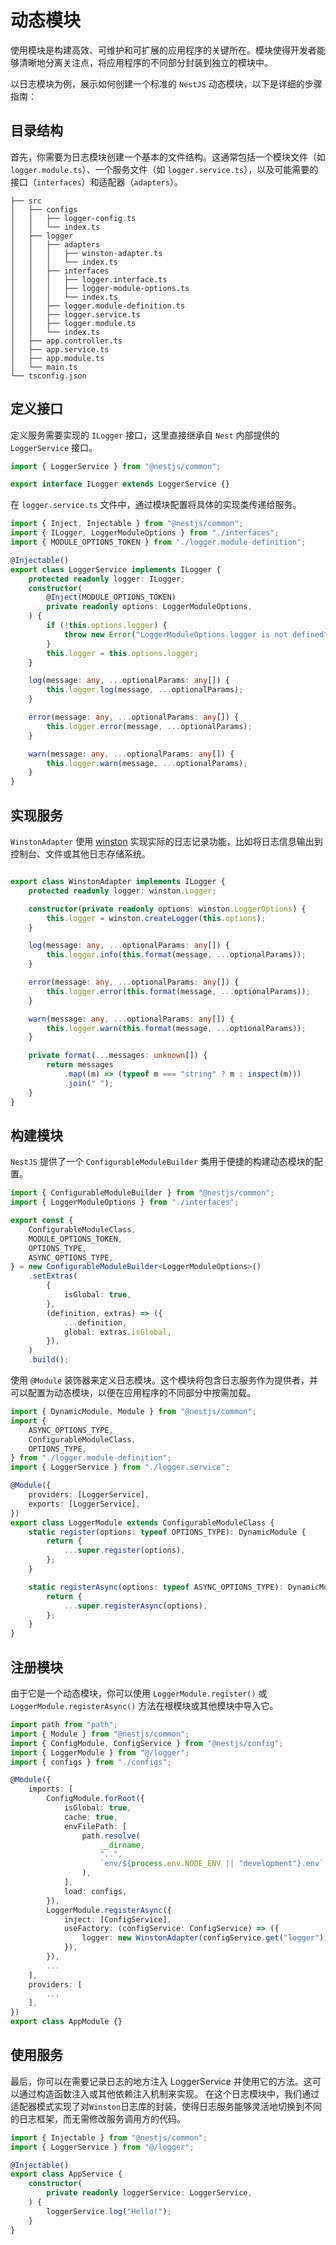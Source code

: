 # 动态模块

使用模块是构建高效、可维护和可扩展的应用程序的关键所在。模块使得开发者能够清晰地分离关注点，将应用程序的不同部分封装到独立的模块中。

以日志模块为例，展示如何创建一个标准的 ```NestJS``` 动态模块，以下是详细的步骤指南：

## 目录结构

首先，你需要为日志模块创建一个基本的文件结构。这通常包括一个模块文件（如 ```logger.module.ts```）、一个服务文件（如 ```logger.service.ts```），以及可能需要的接口（```interfaces```）和适配器（```adapters```）。

```tree
├── src
│	├── configs
│	│   ├── logger-config.ts
│	│   └── index.ts
│	├── logger
│	│	├── adapters
│	│   │	├── winston-adapter.ts
│	│   │	└── index.ts
│	│	├── interfaces
│	│   │	├── logger.interface.ts
│	│   │	├── logger-module-options.ts
│	│   │	└── index.ts
│   │   ├── logger.module-definition.ts
│   │   ├── logger.service.ts
│   │   ├── logger.module.ts
│   │   └── index.ts
│	├── app.controller.ts
│	├── app.service.ts
│   ├── app.module.ts
│	└── main.ts
└── tsconfig.json
```

## 定义接口

定义服务需要实现的 ```ILogger``` 接口，这里直接继承自 ```Nest``` 内部提供的 ```LoggerService``` 接口。

```ts filename="interfaces/logger.interface.ts"
import { LoggerService } from "@nestjs/common";

export interface ILogger extends LoggerService {}
```

在 ```logger.service.ts``` 文件中，通过模块配置将具体的实现类传递给服务。

```ts filename="logger.service.ts"
import { Inject, Injectable } from "@nestjs/common";
import { ILogger, LoggerModuleOptions } from "./interfaces";
import { MODULE_OPTIONS_TOKEN } from "./logger.module-definition";

@Injectable()
export class LoggerService implements ILogger {
	protected readonly logger: ILogger;
	constructor(
		@Inject(MODULE_OPTIONS_TOKEN)
		private readonly options: LoggerModuleOptions,
	) {
		if (!this.options.logger) {
			throw new Error("LoggerModuleOptions.logger is not defined");
		}
		this.logger = this.options.logger;
	}

	log(message: any, ...optionalParams: any[]) {
		this.logger.log(message, ...optionalParams);
	}

	error(message: any, ...optionalParams: any[]) {
		this.logger.error(message, ...optionalParams);
	}

	warn(message: any, ...optionalParams: any[]) {
		this.logger.warn(message, ...optionalParams);
	}
}
```

## 实现服务

```WinstonAdapter``` 使用 [winston](https://github.com/winstonjs/winston) 实现实际的日志记录功能，比如将日志信息输出到控制台、文件或其他日志存储系统。

```ts filename="adapters/winston.adapter.ts"

export class WinstonAdapter implements ILogger {
	protected readonly logger: winston.Logger;

	constructor(private readonly options: winston.LoggerOptions) {
		this.logger = winston.createLogger(this.options);
	}

	log(message: any, ...optionalParams: any[]) {
		this.logger.info(this.format(message, ...optionalParams));
	}

	error(message: any, ...optionalParams: any[]) {
		this.logger.error(this.format(message, ...optionalParams));
	}

	warn(message: any, ...optionalParams: any[]) {
		this.logger.warn(this.format(message, ...optionalParams));
	}

	private format(...messages: unknown[]) {
		return messages
			.map((m) => (typeof m === "string" ? m : inspect(m)))
			.join(" ");
	}
}
```

## 构建模块

```NestJS``` 提供了一个 ```ConfigurableModuleBuilder``` 类用于便捷的构建动态模块的配置。

```ts filename="interfaces/logger.module-definition.ts"
import { ConfigurableModuleBuilder } from "@nestjs/common";
import { LoggerModuleOptions } from "./interfaces";

export const {
	ConfigurableModuleClass,
	MODULE_OPTIONS_TOKEN,
	OPTIONS_TYPE,
	ASYNC_OPTIONS_TYPE,
} = new ConfigurableModuleBuilder<LoggerModuleOptions>()
	.setExtras(
		{
			isGlobal: true,
		},
		(definition, extras) => ({
			...definition,
			global: extras.isGlobal,
		}),
	)
	.build();
```

使用 ```@Module``` 装饰器来定义日志模块。这个模块将包含日志服务作为提供者，并可以配置为动态模块，以便在应用程序的不同部分中按需加载。

```ts filename="logger.module.ts"
import { DynamicModule, Module } from "@nestjs/common";
import {
	ASYNC_OPTIONS_TYPE,
	ConfigurableModuleClass,
	OPTIONS_TYPE,
} from "./logger.module-definition";
import { LoggerService } from "./logger.service";

@Module({
	providers: [LoggerService],
	exports: [LoggerService],
})
export class LoggerModule extends ConfigurableModuleClass {
	static register(options: typeof OPTIONS_TYPE): DynamicModule {
		return {
			...super.register(options),
		};
	}

	static registerAsync(options: typeof ASYNC_OPTIONS_TYPE): DynamicModule {
		return {
			...super.registerAsync(options),
		};
	}
}
```

## 注册模块

由于它是一个动态模块，你可以使用 ```LoggerModule.register()``` 或 ```LoggerModule.registerAsync()``` 方法在根模块或其他模块中导入它。

```ts filename="app.module.ts"
import path from "path";
import { Module } from "@nestjs/common";
import { ConfigModule, ConfigService } from "@nestjs/config";
import { LoggerModule } from "@/logger";
import { configs } from "./configs";

@Module({
	imports: [
		ConfigModule.forRoot({
			isGlobal: true,
			cache: true,
			envFilePath: [
				path.resolve(
					__dirname,
					"..",
					`env/${process.env.NODE_ENV || "development"}.env`,
				),
			],
			load: configs,
		}),
		LoggerModule.registerAsync({
			inject: [ConfigService],
			useFactory: (configService: ConfigService) => ({
				logger: new WinstonAdapter(configService.get("logger")),
			}),
		}),
		...
	],
	providers: [
		...
	],
})
export class AppModule {}
```

## 使用服务

最后，你可以在需要记录日志的地方注入 LoggerService 并使用它的方法。这可以通过构造函数注入或其他依赖注入机制来实现。
在这个日志模块中，我们通过适配器模式实现了对```Winston```日志库的封装，使得日志服务能够灵活地切换到不同的日志框架，而无需修改服务调用方的代码。

```ts filename="app.service.ts"
import { Injectable } from "@nestjs/common";
import { LoggerService } from "@/logger";

@Injectable()
export class AppService {
	constructor(
		private readonly loggerService: LoggerService,
	) {
		loggerService.log("Hello!");
	}
}
```
